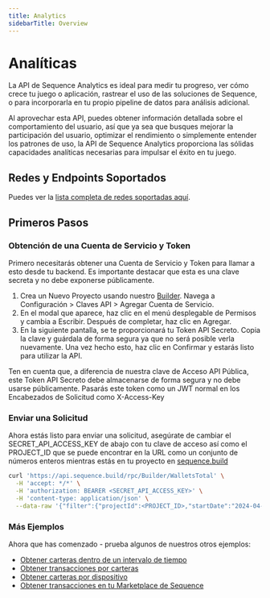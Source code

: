 ```yaml
---
title: Analytics
sidebarTitle: Overview
---
```


# Analíticas

La API de Sequence Analytics es ideal para medir tu progreso, ver cómo crece tu juego o aplicación, rastrear el uso de las soluciones de Sequence, o para incorporarla en tu propio pipeline de datos para análisis adicional.

Al aprovechar esta API, puedes obtener información detallada sobre el comportamiento del usuario, así que ya sea que busques mejorar la participación del usuario, optimizar el rendimiento o simplemente entender los patrones de uso, la API de Sequence Analytics proporciona las sólidas capacidades analíticas necesarias para impulsar el éxito en tu juego.

## Redes y Endpoints Soportados

Puedes ver la [lista completa de redes soportadas aquí](https://status.sequence.info).

## Primeros Pasos

### Obtención de una Cuenta de Servicio y Token

Primero necesitarás obtener una Cuenta de Servicio y Token para llamar a esto desde tu backend. Es importante destacar que esta es una clave secreta y no debe exponerse públicamente.

1. Crea un Nuevo Proyecto usando nuestro [Builder](https://sequence.build). Navega a Configuración > Claves API > Agregar Cuenta de Servicio.
2. En el modal que aparece, haz clic en el menú desplegable de Permisos y cambia a Escribir. Después de completar, haz clic en Agregar.
3. En la siguiente pantalla, se te proporcionará tu Token API Secreto. Copia la clave y guárdala de forma segura ya que no será posible verla nuevamente. Una vez hecho esto, haz clic en Confirmar y estarás listo para utilizar la API.

Ten en cuenta que, a diferencia de nuestra clave de Acceso API Pública, este Token API Secreto debe almacenarse de forma segura y no debe usarse públicamente. Pasarás este token como un JWT normal en los Encabezados de Solicitud como X-Access-Key

### Enviar una Solicitud

Ahora estás listo para enviar una solicitud, asegúrate de cambiar el SECRET\_API\_ACCESS\_KEY de abajo con tu clave de acceso así como el PROJECT\_ID que se puede encontrar en la URL como un conjunto de números enteros mientras estás en tu proyecto en [sequence.build](https://sequence.build)

```sh cURL
curl 'https://api.sequence.build/rpc/Builder/WalletsTotal' \
  -H 'accept: */*' \
  -H 'authorization: BEARER <SECRET_API_ACCESS_KEY>' \
  -H 'content-type: application/json' \
  --data-raw '{"filter":{"projectId":<PROJECT_ID>,"startDate":"2024-04-23","endDate":"2024-05-23"}}'
```

### Más Ejemplos

Ahora que has comenzado - prueba algunos de nuestros otros ejemplos:

* [Obtener carteras dentro de un intervalo de tiempo](/api-references/analytics/examples/wallets#fetch-wallets-for-a-time-interval-for-a-project-id)
* [Obtener transacciones por carteras](/api-references/analytics/examples/wallets#fetch-transactions-by-wallets)
* [Obtener carteras por dispositivo](/api-references/analytics/examples/wallets#fetch-wallets-by-device)
* [Obtener transacciones en tu Marketplace de Sequence](/api-references/analytics/examples/marketplace#fetch-transactions-on-your-marketplace)

